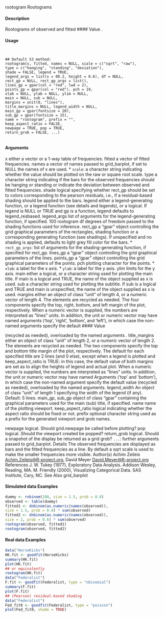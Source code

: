 
rootogram Rootograms

#### Description

Rootograms of observed and fitted 
#### Value 
.

#### Usage
<pre><code>

## Default S3 method:
rootogram(x, fitted, names = NULL, scale = c("sqrt", "raw"),
type = c("hanging", "standing", "deviation"),
shade = FALSE, legend = TRUE,
legend_args = list(x = 00.2, height = 0.6), df = NULL,
rect_gp = NULL, rect_gp_args = list(),
lines_gp = gpar(col = "red", lwd = 2),
points_gp = gpar(col = "red"), pch = 19,
xlab = NULL, ylab = NULL, ylim = NULL,
main = NULL, sub = NULL,
margins = unit(0, "lines"),
title_margins = NULL, legend_width = NULL,
main_gp = gpar(fontsize = 20),
sub_gp = gpar(fontsize = 15),
name = "rootogram", prefix = "",
keep_aspect_ratio = FALSE,
newpage = TRUE, pop = TRUE,
return_grob = FALSE, ...)

</code></pre>
#### Arguments

x either a vector or a 1-way table of frequencies.
fitted a vector of fitted frequencies.
names a vector of names passed to grid_barplot, if set to NULL the names of x are used.
* ``scale``:  a character string indicating whether the value should be plotted on the raw or square root scale.
type a character string indicating if the bars for the observed frequencies should be hanging or standing or indicate the deviation between observed and fitted frequencies.
shade logical specifying whether rect_gp should be set to colors corresponding to the pearson residuals, i.e., if a residual-based shading should be applied to the bars.
legend either a legend-generating function, or a legend function (see details and legends), or a logical. If legend is NULL or TRUE and gp is a function, legend defaults to legend_resbased.
legend_args list of arguments for the legend-generating function, if specified.
100 rootogram
df degrees of freedom passed to the shading functions used for inference.
rect_gp a "gpar" object controlling the grid graphical parameters of the rectangles, shading function or a corresponding generating function (see shadings). If unspecified and no shading is applied, defaults to light grey fill color for the
bars.
* ``rect_gp_args``: list of arguments for the shading-generating function, if specified for rect_gp. lines_gp a "gpar" object controlling the grid graphical parameters of the lines.
points_gp a "gpar" object controlling the grid graphical parameters of the points.
pch plotting character for the points.
* ``xlab``:  a label for the x axis.
* ``ylab``: a label for the y axis.
ylim limits for the y axis.
main either a logical, or a character string used for plotting the main title. If main is a logical and TRUE, the name of the object supplied as x is used.
sub a character string used for plotting the subtitle. If sub is a logical and TRUE and main is unspecified, the name of the object supplied as x is used.
margins either an object of class "unit" of length 4, or a numeric vector of length 4.
The elements are recycled as needed. The four components specify the top, right, bottom, and left margin of the plot, respectively. When a numeric vector
is supplied, the numbers are interpreted as "lines" units. In addition, the
unit or numeric vector may have named arguments
 ('top', 'right', 'bottom',
and 'left'), in which case the non-named arguments
 specify the default 
#### Value 

(recycled as needed), overloaded by the named arguments
.
title_margins either an object of class "unit" of length 2, or a numeric vector of length 2. The elements are recycled as needed. The two components specify the top and bottom
title margin of the plot, respectively. The default for each specified title are 2 lines (and 0 else), except when a legend is plotted and keep_aspect_ratio is TRUE: in this case, the default value 
 of both margins are set as to align the heights of legend and actual plot. When a numeric vector is supplied, the numbers are interpreted as "lines" units. In addition, the unit or numeric vector may
have named Arguments  ('top' and 'bottom'), in which case the non-named argument
specify the default value (recycled as needed), overloaded by the named arguments.
legend_width An object of class "unit" of length 1 specifying the width of the legend (if any).
Default: 5 lines.
main_gp, sub_gp
object of class "gpar" containing the graphical parameters used for the main (sub) title, if specified.
name name of the plotting viewport.
keep_aspect_ratio
logical indicating whether the aspect ratio should be fixed or not.
prefix optional character string used as a prefix for the generated viewport and grob names.

newpage logical. Should grid.newpage be called before plotting?
pop logical. Should the viewport created be popped?
return_grob logical. Should a snapshot of the display be returned as a grid grob?
``...``: further arguments passed to grid_barplot.
Details
The observed frequencies are displayed as bars and the fitted frequencies as a line. By default a sqrt scale is used to make the smaller frequencies more visible.
Author(s)
Achim Zeileis <Achim.Zeileis@R-project.org>, David Meyer <David.Meyer@R-project.org>
References
J. W. Tukey (1977), Exploratory Data Analysis. Addison Wesley, Reading, MA.
M. Friendly (2000), Visualizing Categorical Data. SAS Institute, Cary, NC.
See Also
grid_barplot


#### Simulated data Examples
```r

dummy <- rnbinom(200, size = 1.5, prob = 0.8)
observed <- table(dummy)
fitted1 <- dnbinom(as.numeric(names(observed)),
size = 1.5, prob = 0.8) * sum(observed)
fitted2 <- dnbinom(as.numeric(names(observed)),
size = 2, prob = 0.6) * sum(observed)
rootogram(observed, fitted1)
rootogram(observed, fitted2)
```

#### Real data Examples
```r

data("HorseKicks")
HK.fit <- goodfit(HorseKicks)
summary(HK.fit)
plot(HK.fit)
## or equivalently
rootogram(HK.fit)
data("Federalist")
F.fit <- goodfit(Federalist, type = "nbinomial")
summary(F.fit)
plot(F.fit)
## (Pearson) residual-based shading
data("Federalist")
Fed_fit0 <- goodfit(Federalist, type = "poisson")
plot(Fed_fit0, shade = TRUE)
```

